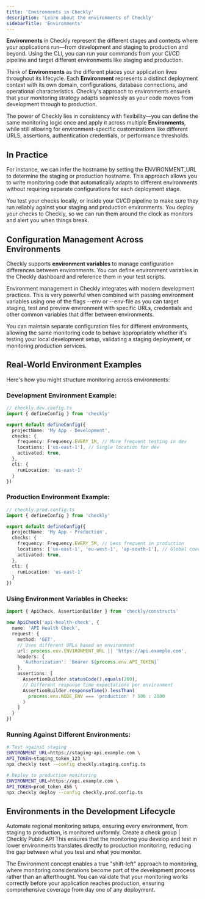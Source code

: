 ```yaml
---
title: 'Environments in Checkly'
description: 'Learn about the environments of Checkly'
sidebarTitle: 'Environments'
---
```


**Environments** in Checkly represent the different stages and contexts where your applications run—from development and staging to production and beyond. Using the CLI, you can run your commands from your CI/CD pipeline and target different environments like staging and production.

Think of **Environments** as the different places your application lives throughout its lifecycle. Each **Environment** represents a distinct deployment context with its own domain, configurations, database connections, and operational characteristics. Checkly's approach to environments ensures that your monitoring strategy adapts seamlessly as your code moves from development through to production.

The power of Checkly lies in consistency with flexibility—you can define the same monitoring logic once and apply it across multiple **Environments**, while still allowing for environment-specific customizations like different URLS, assertions, authentication credentials, or performance thresholds.

## In Practice
For instance, we can infer the hostname by setting the ENVIRONMENT_URL to determine the staging or production hostname. This approach allows you to write monitoring code that automatically adapts to different environments without requiring separate configurations for each deployment stage.

You test your checks locally, or inside your CI/CD pipeline to make sure they run reliably against your staging and production environments. You deploy your checks to Checkly, so we can run them around the clock as monitors and alert you when things break.

## Configuration Management Across Environments
<Note>Checkly supports **environment variables** to manage configuration differences between environments. You can define environment variables in the Checkly dashboard and reference them in your test scripts.</Note>

Environment management in Checkly integrates with modern development practices. This is very powerful when combined with passing environment variables using one of the flags --env or --env-file as you can target staging, test and preview environment with specific URLs, credentials and other common variables that differ between environments. 

You can maintain separate configuration files for different environments, allowing the same monitoring code to behave appropriately whether it's testing your local development setup, validating a staging deployment, or monitoring production services.

## Real-World Environment Examples
Here's how you might structure monitoring across environments:


### Development Environment Example:

```typescript
// checkly.dev.config.ts
import { defineConfig } from 'checkly'

export default defineConfig({
  projectName: 'My App - Development',
  checks: {
    frequency: Frequency.EVERY_1M, // More frequent testing in dev
    locations: ['us-east-1'], // Single location for dev
    activated: true,
  },
  cli: {
    runLocation: 'us-east-1'
  }
})
```

### Production Environment Example:

```typescript
// checkly.prod.config.ts
import { defineConfig } from 'checkly'

export default defineConfig({
  projectName: 'My App - Production',
  checks: {
    frequency: Frequency.EVERY_5M, // Less frequent in production
    locations: ['us-east-1', 'eu-west-1', 'ap-south-1'], // Global coverage
    activated: true,
  },
  cli: {
    runLocation: 'us-east-1'
  }
})
```

### Using Environment Variables in Checks:

```typescript
import { ApiCheck, AssertionBuilder } from 'checkly/constructs'

new ApiCheck('api-health-check', {
  name: 'API Health Check',
  request: {
    method: 'GET',
    // Uses different URLs based on environment
    url: process.env.ENVIRONMENT_URL || 'https://api.example.com',
    headers: {
      'Authorization': `Bearer ${process.env.API_TOKEN}`
    },
    assertions: [
      AssertionBuilder.statusCode().equals(200),
      // Different response time expectations per environment
      AssertionBuilder.responseTime().lessThan(
        process.env.NODE_ENV === 'production' ? 500 : 2000
      )
    ]
  }
})
```
### Running Against Different Environments:

```bash
# Test against staging
ENVIRONMENT_URL=https://staging-api.example.com \
API_TOKEN=staging_token_123 \
npx checkly test --config checkly.staging.config.ts

# Deploy to production monitoring
ENVIRONMENT_URL=https://api.example.com \
API_TOKEN=prod_token_456 \
npx checkly deploy --config checkly.prod.config.ts
```


## Environments in the Development Lifecycle
Automate regional monitoring setups, ensuring every environment, from staging to production, is monitored uniformly. Create a check group | Checkly Public API This ensures that the monitoring you develop and test in lower environments translates directly to production monitoring, reducing the gap between what you test and what you monitor.

The Environment concept enables a true "shift-left" approach to monitoring, where monitoring considerations become part of the development process rather than an afterthought. You can validate that your monitoring works correctly before your application reaches production, ensuring comprehensive coverage from day one of any deployment.